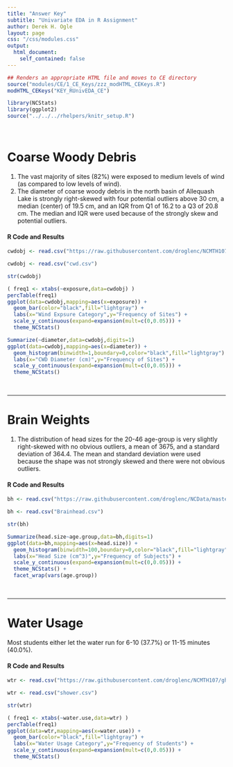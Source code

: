 ```yaml
---
title: "Answer Key"
subtitle: "Univariate EDA in R Assignment"
author: Derek H. Ogle
layout: page
css: "/css/modules.css"
output:
  html_document:
    self_contained: false
---
```


```r
## Renders an appropriate HTML file and moves to CE directory
source("modules/CE/1_CE_Keys/zzz_modHTML_CEKeys.R")
modHTML_CEKeys("KEY_RUnivEDA_CE")
```

```r
library(NCStats)
library(ggplot2)
source("../../../rhelpers/knitr_setup.R")
```

<br>

# Coarse Woody Debris

1. The vast majority of sites (82%) were exposed to medium levels of wind (as compared to low levels of wind).
1. The diameter of coarse woody debris in the north basin of Allequash Lake is strongly right-skewed with four potential outliers above 30 cm, a median (center) of 19.5 cm, and an IQR from Q1 of 16.2 to a Q3 of 20.8 cm. The median and IQR were used because of the strongly skew and potential outliers.

#### R Code and Results
```r
cwdobj <- read.csv("https://raw.githubusercontent.com/droglenc/NCMTH107/gh-pages/modules/CE/1_CE_KEYS/cwd.csv")
```
```r
cwdobj <- read.csv("cwd.csv")
```
```r
str(cwdobj)
```
```r
( freq1 <- xtabs(~exposure,data=cwdobj) )
percTable(freq1)
ggplot(data=cwdobj,mapping=aes(x=exposure)) +
  geom_bar(color="black",fill="lightgray") +
  labs(x="Wind Expsure Category",y="Frequency of Sites") +
  scale_y_continuous(expand=expansion(mult=c(0,0.05))) +
  theme_NCStats()
```
```r
Summarize(~diameter,data=cwdobj,digits=1)
ggplot(data=cwdobj,mapping=aes(x=diameter)) +
  geom_histogram(binwidth=1,boundary=0,color="black",fill="lightgray") +
  labs(x="CWD Diameter (cm)",y="Frequency of Sites") +
  scale_y_continuous(expand=expansion(mult=c(0,0.05))) +
  theme_NCStats()
```

<br>

----

# Brain Weights

1. The distribution of head sizes for the 20-46 age-group is very slightly right-skewed with no obvious outliers, a mean of 3675, and a standard deviation of 364.4. The mean and standard deviation were used because the shape was not strongly skewed and there were not obvious outliers.

<!----
1. The distribution of head sizes for the 46+ age-group is very slightly right-skewed with no obvious outliers, a mean of 3598, and a standard deviation of  364. The mean and standard deviation were used because the shape was not strongly skewed and there were not obvious outliers.
---->

#### R Code and Results
```r
bh <- read.csv("https://raw.githubusercontent.com/droglenc/NCData/master/BrainHead.csv")
```
```r
bh <- read.csv("Brainhead.csv")
```
```r
str(bh)
```
```r
Summarize(head.size~age.group,data=bh,digits=1)
ggplot(data=bh,mapping=aes(x=head.size)) +
  geom_histogram(binwidth=100,boundary=0,color="black",fill="lightgray") +
  labs(x="Head Size (cm^3)",y="Frequency of Subjects") +
  scale_y_continuous(expand=expansion(mult=c(0,0.05))) +
  theme_NCStats() +
  facet_wrap(vars(age.group))
```

<br>

----

# Water Usage
Most students either let the water run for 6-10 (37.7%) or 11-15 minutes (40.0%).

#### R Code and Results
```r
wtr <- read.csv("https://raw.githubusercontent.com/droglenc/NCMTH107/gh-pages/modules/CE/1_CE_KEYS/shower.csv")
```
```r
wtr <- read.csv("shower.csv")
```
```r
str(wtr)
```
```r
( freq1 <- xtabs(~water.use,data=wtr) )
percTable(freq1)
ggplot(data=wtr,mapping=aes(x=water.use)) +
  geom_bar(color="black",fill="lightgray") +
  labs(x="Water Usage Category",y="Frequency of Students") +
  scale_y_continuous(expand=expansion(mult=c(0,0.05))) +
  theme_NCStats()
```
